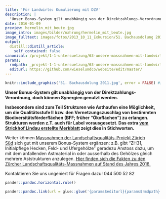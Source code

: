 ```yaml
---
title: 'Für Landwirte: Kumulierung mit DZV'
description: |
  'Unser Bonus-System gilt unabhängig von der Direktzahlungs-Verordnung, doch können Synergien genutzt werden.  Insbesondere sind zum Teil Strukturen wie Asthaufen eine Möglichkeit, um die Qualitätsstufe II bzw. den Vernetzungszuschlag von bestimmten Biodiversitätsförderflächen (BFF; früher "Ökoflächen") zu erlangen. Strukturen werden z.T. auch für Label vorausgesetzt. Das extra vom Strickhof Lindau erstellte Merkblatt zeigt dies in Stichworten.'
date: 2016-01-09
preview: hermelin_mit_beute.jpg
image_intro: images/bilder/nahrung/hermelin_mit_beute.jpg
image_fulltext: images/fotos/2013_10_11_Exkursion/51. Bachausdolung 2011.jpg
output:
  distill::distill_article:
    self_contained: false
canonical: /projekt/1-1-untersuetzung/63-unsere-massnahmen-mit-landwirtschaftlichen-direktzahlungen-kombinieren
params:
  rmdpath: _projekt-1-1-untersuetzung/63-unsere-massnahmen-mit-landwirtschaftl/63-unsere-massnahmen-mit-landwirtschaftl.Rmd
  editurl: https://github.com/wieselundco/website/edit/master/
---
```



```r
knitr::include_graphics('51. Bachausdolung 2011.jpg', error = FALSE) #images/fotos/2013_10_11_Exkursion/51. Bachausdolung 2011.jpg
```

**Unser Bonus-System gilt unabhängig von der Direktzahlungs-Verordnung,
doch können Synergien genutzt werden. **

**Insbesondere sind zum Teil Strukturen wie Asthaufen eine Möglichkeit,
um die Qualitätsstufe II bzw. den Vernetzungszuschlag von bestimmten
Biodiversitätsförderflächen (BFF; früher "Ökoflächen") zu erlangen.
Strukturen werden z.T. auch für Label vorausgesetzt. Das extra [vom
Strickhof Lindau erstellte
Merkblatt](images/dokumente/Strukturen_DZV_Label_Staeheli2018.pdf) zeigt
dies in Stichworten.**

Weiter können [Massnahmen der Landschaftsqualitäts-Projekt Zürich
Süd](images/dokumente/massnahmenliste_lqp_sued.pdf) sich gut mit unserem
Bonus-System ergänzen: z.B. gibt "ZH31, Initialpflege Hecken, Feld- und
Ufergehölze" geradezu Anstoss dazu, um mit dem anfallenden Astmaterial
in oder ausserhalb des Gehölzes gleich mehrere Aststrukturen anzulegen.
[Hier finden sich die Fakten zu den Zürcher
Landschaftsqualitäts-Massnahmen auf Stand des Jahres
2018.](images/dokumente/lq_massnahmenkatalog_achtzehn.pdf)

Kontaktieren Sie uns ungeniert für Fragen dazu! 044 500 52 82

```r
pander::pandoc.horizontal.rule()

pander::pandoc.link(url = glue::glue('{params$editurl}{params$rmdpath}'),text = 'Artikel bearbeiten')
```

<!--http://wieselundco.ch/projekt/1-1-untersuetzung/63-unsere-massnahmen-mit-landwirtschaftlichen-direktzahlungen-kombinieren-->
